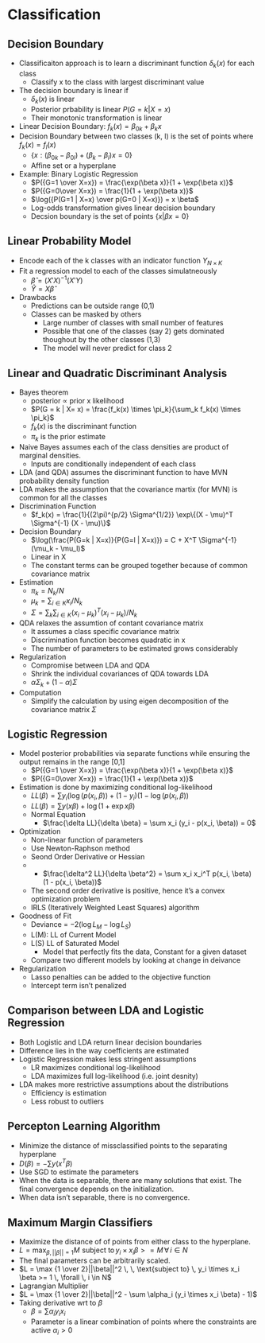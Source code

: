 # Classification

## Decision Boundary

-   Classificaiton approach is to learn a discriminant function $\delta_k(x)$ for each class
    -   Classify x to the class with largest discriminant value
-   The decision boundary is linear if
    -   $\delta_k(x)$ is linear
    -   Posterior prbability is linear $P(G=k|X=x)$
    -   Their monotonic transformation is linear
-   Linear Decision Boundary: $f_k(x) = \beta_{0k} + \beta_k x$
-   Decision Boundary between two classes (k, l) is the set of points where $f_k(x) = f_l(x)$
    -   $\{x : (\beta_{0k} - \beta_{0l}) + (\beta_k - \beta_l) x = 0\}$
    -   Affine set or a hyperplane
-   Example: Binary Logistic Regression
    -   $P({G=1 \over X=x}) = \frac{\exp(\beta x)}{1 + \exp(\beta x)}$
    -   $P({G=0\over X=x}) = \frac{1}{1 + \exp(\beta x)}$
    -   $\log({P(G=1 | X=x) \over p(G=0 | X=x)}) = x \beta$
    -   Log-odds transformation gives linear decision boundary
    -   Decsion boundary is the set of points $\{x| \beta x = 0\}$

## Linear Probability Model

-   Encode each of the k classes with an indicator function $Y_{N \times K}$
-   Fit a regression model to each of the classes simulatneously
    -   $\hat \beta = (X'X)^{-1}(X'Y)$
    -   $\hat Y = X \hat \beta$
-   Drawbacks
    -   Predictions can be outside range (0,1)
    -   Classes can be masked by others
        -   Large number of classes with small number of features
        -   Possible that one of the classes (say 2) gets dominated thoughout by the other classes (1,3)
        -   The model will never predict for class 2

## Linear and Quadratic Discriminant Analysis

-   Bayes theorem
    -   posterior $\propto$ prior x likelihood
    -   $P(G = k | X= x) = \frac{f_k(x) \times \pi_k}{\sum_k f_k(x) \times \pi_k}$
    -   $f_k(x)$ is the discriminant function
    -   $\pi_k$ is the prior estimate
-   Naive Bayes assumes each of the class densities are product of marginal densities.
    -   Inputs are conditionally independent of each class
-   LDA (and QDA) assumes the discriminant function to have MVN probability density function
-   LDA makes the assumption that the covariance martix (for MVN) is common for all the classes
-   Discrimination Function
    -   $f_k(x) = \frac{1}{(2\pi)^{p/2} \Sigma^{1/2}} \exp\{(X - \mu)^T \Sigma^{-1} (X - \mu)\}$
-   Decision Boundary
    -   $\log(\frac{P(G=k | X=x)}{P(G=l | X=x)}) = C + X^T \Sigma^{-1}(\mu_k - \mu_l)$
    -   Linear in X
    -   The constant terms can be grouped together because of common covariance matrix
-   Estimation
    -   $\pi_k = N_k / N$
    -   $\mu_k = \sum_{i \in K} x_i / N_k$
    -   $\Sigma = \sum_k \sum_{i \in K} (x_i - \mu_k)^T(x_i - \mu_k) / N_k$
-   QDA relaxes the assumtion of contant covariance matrix
    -   It assumes a class specific covariance matrix
    -   Discrimination function becomes quadratic in x
    -   The number of parameters to be estimated grows considerably
-   Regularization
    -   Compromise between LDA and QDA
    -   Shrink the individual covariances of QDA towards LDA
    -   $\alpha \Sigma_k + (1 - \alpha) \Sigma$
-   Computation
    -   Simplify the calculation by using eigen decomposition of the covariance matrix $\Sigma$

## Logistic Regression

-   Model posterior probabilities via separate functions while ensuring the output remains in the range \[0,1\]
    -   $P({G=1 \over X=x}) = \frac{\exp(\beta x)}{1 + \exp(\beta x)}$
    -   $P({G=0\over X=x}) = \frac{1}{1 + \exp(\beta x)}$
-   Estimation is done by maximizing conditional log-likelihood
    -   $LL(\beta) = \sum y_i(\log(p(x_i, \beta)) + (1 - y_i) (1 - \log(p(x_i, \beta))$
    -   $LL(\beta) = \sum y (x \beta) + \log(1 + \exp x \beta)$
    -   Normal Equation
        -   $\frac{\delta LL}{\delta \beta} = \sum x_i (y_i - p(x_i, \beta)) = 0$
-   Optimization
    -   Non-linear function of parameters
    -   Use Newton-Raphson method
    -   Seond Order Derivative or Hessian
    -   
        -   $\frac{\delta^2 LL}{\delta \beta^2} = \sum x_i x_i^T p(x_i, \beta) (1 - p(x_i, \beta))$
    -   The second order derivative is positive, hence it's a convex optimization problem
    -   IRLS (Iteratively Weighted Least Squares) algorithm
-   Goodness of Fit
    -   Deviance = $-2 (\log L_M - \log L_S)$
    -   L(M): LL of Current Model
    -   L(S) LL of Saturated Model
        -   Model that perfectly fits the data, Constant for a given dataset
    -   Compare two different models by looking at change in deivance
-   Regularization
    -   Lasso penalties can be added to the objective function
    -   Intercept term isn't penalized

## Comparison between LDA and Logistic Regression

-   Both Logistic and LDA return linear decision boundaries
-   Difference lies in the way coefficients are estimated
-   Logistic Regression makes less stringent assumptions
    -   LR maximizes conditional log-likelihood
    -   LDA maximizes full log-likelihood (i.e. joint desnity)
-   LDA makes more restrictive assumptions about the distributions
    -   Efficiency is estimation
    -   Less robust to outliers

## Percepton Learning Algorithm

-   Minimize the distance of missclassified points to the separating hyperplane
-   $D(\beta) = - \sum y (x^T \beta)$
-   Use SGD to estimate the parameters
-   When the data is separable, there are many solutions that exist. The final convergence depends on the initialization.
-   When data isn't separable, there is no convergence.

## Maximum Margin Classifiers

-   Maximize the distance of of points from either class to the hyperplane.
-   $L = \max_{\beta, ||\beta|| = 1} M \, \, \text{subject to} \, y_i \times x_i \beta >= M \, \forall \, i \in N$
-   The final parameters can be arbitrarily scaled.
-   $L = \max {1 \over 2}||\beta||^2 \, \, \text{subject to} \, y_i \times x_i \beta >= 1 \, \forall \, i \in N$
-   Lagrangian Multiplier
-   $L = \max {1 \over 2}||\beta||^2 - \sum \alpha_i (y_i \times x_i \beta) - 1)$
-   Taking derivative wrt to $\beta$
    -   $\beta = \sum \alpha_i y_i x_i$
    -   Parameter is a linear combination of points where the constraints are active $\alpha_i > 0$
